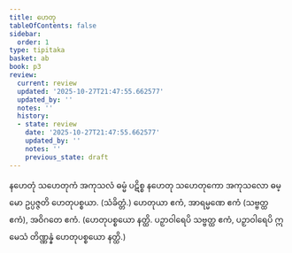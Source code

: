 ```yaml
---
title: ဟေတု
tableOfContents: false
sidebar:
  order: 1
type: tipitaka
basket: ab
book: p3
review:
  current: review
  updated: '2025-10-27T21:47:55.662577'
  updated_by: ''
  notes: ''
  history:
  - state: review
    date: '2025-10-27T21:47:55.662577'
    updated_by: ''
    notes: ''
    previous_state: draft
---
```



<ReviewStatus review={frontmatter.review} showDetails={true} />

<HypothesisAnnotation frontmatter={frontmatter} />

<DynamicBreadcrumb />

<Division number="95" book="p3" e="ch" v="39" p="345">

<Paragraph number="1453" book="p3">
နဟေတုံ သဟေတုကံ အကုသလံ ဓမ္မံ ပဋိစ္စ နဟေတု သဟေတုကော အကုသလော ဓမ္မော ဥပ္ပဇ္ဇတိ ဟေတုပစ္စယာ. (သံခိတ္တံ.)
</Paragraph>

</Division>
<Division number="96" book="p3" e="ch" v="39" p="345">

<Paragraph number="1454" book="p3">
ဟေတုယာ ဧကံ, အာရမ္မဏေ ဧကံ (သဗ္ဗတ္ထ ဧကံ), အဝိဂတေ ဧကံ. (ဟေတုပစ္စယော နတ္ထိ. ပဉှာဝါရေပိ သဗ္ဗတ္ထ ဧကံ, ပဉှာဝါရေပိ ဣမေသံ တိဏ္ဏန္နံ ဟေတုပစ္စယော နတ္ထိ.)
</Paragraph>
</Division>